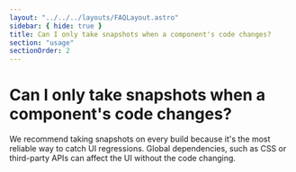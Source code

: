 ```yaml
---
layout: "../../../layouts/FAQLayout.astro"
sidebar: { hide: true }
title: Can I only take snapshots when a component's code changes?
section: "usage"
sectionOrder: 2
---
```


# Can I only take snapshots when a component's code changes?

We recommend taking snapshots on every build because it's the most reliable way to catch UI regressions. Global dependencies, such as CSS or third-party APIs can affect the UI without the code changing.
